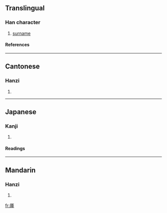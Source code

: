 {{see|厍}}

==Translingual==
===Han character===
{{Han char|rn=27|rad=厂|as=07|sn=9|four=7125<sub>0</sub>|canj=一十田十 (MJWJ)}}
# [[surname]]
====References====
{{Han ref|kx=0161.250|dkj=02948|dj=0368.050|hdz=10071.200|uh=5399|ud=21401|bh=CDF8|bd=52728}}
----
==Cantonese==
===Hanzi===
{{yue-hanzi|jyut=|y=se3}}
# {{defn|Cantonese}}
----
==Japanese==
===Kanji===
{{ja-kanji|grade=|rs=厂07}}
# {{defn|Japanese}} 
====Readings====
{{ja-readings|on=[[しゃ]] (sha)|kun=}}
----
==Mandarin==
===Hanzi===
{{cmn-hanzi|sim=厍|pin=[[shè]] (she4)|wg=she<sup>4</sup>}}
# {{defn|Mandarin}}

[[fr:厙]]